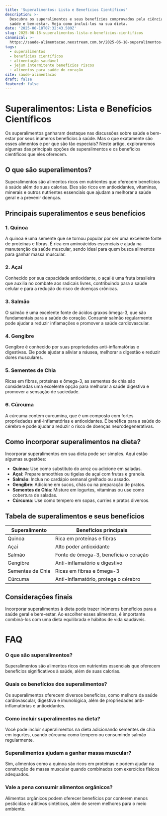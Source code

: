 ```yaml
---
title: 'Superalimentos: Lista e Benefícios Científicos'
description: >-
  Descubra os superalimentos e seus benefícios comprovados pela ciência para a
  saúde e bem-estar. Veja como incluí-los na sua dieta.
date: '2025-06-18T07:32:43.589Z'
slug: 2025-06-18-superalimentos-lista-e-beneficios-cientificos
canonical: >-
  https://saude-alimentacao.neostream.com.br/2025-06-18-superalimentos-lista-e-beneficios-cientificos
tags:
  - superalimentos
  - benefícios científicos
  - alimentação saudável
  - jejum intermitente benefícios riscos
  - alimentos para saúde do coração
site: saude-alimentacao
draft: false
featured: false
---
```


# Superalimentos: Lista e Benefícios Científicos

Os superalimentos ganharam destaque nas discussões sobre saúde e bem-estar por seus inúmeros benefícios à saúde. Mas o que exatamente são esses alimentos e por que são tão especiais? Neste artigo, exploraremos algumas das principais opções de superalimentos e os benefícios científicos que eles oferecem.

## O que são superalimentos?

Superalimentos são alimentos ricos em nutrientes que oferecem benefícios à saúde além de suas calorias. Eles são ricos em antioxidantes, vitaminas, minerais e outros nutrientes essenciais que ajudam a melhorar a saúde geral e a prevenir doenças.

## Principais superalimentos e seus benefícios

### 1. **Quinoa**

A quinoa é uma semente que se tornou popular por ser uma excelente fonte de proteínas e fibras. É rica em aminoácidos essenciais e ajuda na manutenção da saúde muscular, sendo ideal para quem busca alimentos para ganhar massa muscular.

### 2. **Açaí**

Conhecido por sua capacidade antioxidante, o açaí é uma fruta brasileira que auxilia no combate aos radicais livres, contribuindo para a saúde celular e para a redução do risco de doenças crônicas.

### 3. **Salmão**

O salmão é uma excelente fonte de ácidos graxos ômega-3, que são fundamentais para a saúde do coração. Consumir salmão regularmente pode ajudar a reduzir inflamações e promover a saúde cardiovascular.

### 4. **Gengibre**

Gengibre é conhecido por suas propriedades anti-inflamatórias e digestivas. Ele pode ajudar a aliviar a náusea, melhorar a digestão e reduzir dores musculares.

### 5. **Sementes de Chia**

Ricas em fibras, proteínas e ômega-3, as sementes de chia são consideradas uma excelente opção para melhorar a saúde digestiva e promover a sensação de saciedade.

### 6. **Cúrcuma**

A cúrcuma contém curcumina, que é um composto com fortes propriedades anti-inflamatórias e antioxidantes. É benéfica para a saúde do cérebro e pode ajudar a reduzir o risco de doenças neurodegenerativas.

## Como incorporar superalimentos na dieta?

Incorporar superalimentos em sua dieta pode ser simples. Aqui estão algumas sugestões:

- **Quinoa**: Use como substituto do arroz ou adicione em saladas.
- **Açaí**: Prepare smoothies ou tigelas de açaí com frutas e granola.
- **Salmão**: Inclua no cardápio semanal grelhado ou assado.
- **Gengibre**: Adicione em sucos, chás ou na preparação de pratos.
- **Sementes de Chia**: Misture em iogurtes, vitaminas ou use como cobertura de saladas.
- **Cúrcuma**: Use como tempero em sopas, curries e pratos diversos.

## Tabela de superalimentos e seus benefícios

| Superalimento  | Benefícios principais                        |
| -------------- | -------------------------------------------- |
| Quinoa         | Rica em proteínas e fibras                   |
| Açaí           | Alto poder antioxidante                      |
| Salmão         | Fonte de ômega-3, beneficia o coração        |
| Gengibre       | Anti-inflamatório e digestivo                |
| Sementes de Chia | Ricas em fibras e ômega-3                   |
| Cúrcuma        | Anti-inflamatório, protege o cérebro         |

## Considerações finais

Incorporar superalimentos à dieta pode trazer inúmeros benefícios para a saúde geral e bem-estar. Ao escolher esses alimentos, é importante combiná-los com uma dieta equilibrada e hábitos de vida saudáveis.

# FAQ

### O que são superalimentos?
Superalimentos são alimentos ricos em nutrientes essenciais que oferecem benefícios significativos à saúde, além de suas calorias.

### Quais os benefícios dos superalimentos?
Os superalimentos oferecem diversos benefícios, como melhora da saúde cardiovascular, digestiva e imunológica, além de propriedades anti-inflamatórias e antioxidantes.

### Como incluir superalimentos na dieta?
Você pode incluir superalimentos na dieta adicionando sementes de chia em iogurtes, usando cúrcuma como tempero ou consumindo salmão regularmente.

### Superalimentos ajudam a ganhar massa muscular?
Sim, alimentos como a quinoa são ricos em proteínas e podem ajudar na construção de massa muscular quando combinados com exercícios físicos adequados.

### Vale a pena consumir alimentos orgânicos?
Alimentos orgânicos podem oferecer benefícios por conterem menos pesticidas e aditivos sintéticos, além de serem melhores para o meio ambiente.
